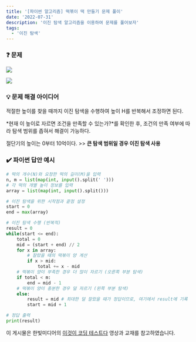 ```yaml
---
title: '[파이썬 알고리즘] 떡볶이 떡 만들기 문제 풀이'
date: '2022-07-31'
description: '이진 탐색 알고리즘을 이용하여 문제를 풀어보자'
tags:
  - '이진 탐색'
---
```


### ❓ 문제

![](/posts/python/algorithm/binary-search/02-01.png)

![](/posts/python/algorithm/binary-search/02-02.png)

### 💡 문제 해결 아이디어

적절한 높이를 찾을 때까지 이진 탐색을 수행하여 높이 H를 반복해서 조정하면 된다.

*현재 이 높이로 자르면 조건을 만족할 수 있는가?*를 확인한 후, 조건의 만족 여부에 따라 탐색 범위를 좁혀서 해결이 가능하다.

절단기의 높이는 0부터 10억이다. >> **큰 탐색 범위일 경우 이진 탐색 사용**


### ✔️ 파이썬 답안 예시

```python showLineNumbers
# 떡의 개수(N)와 요청한 떡의 길이(M)을 입력
n, m = list(map(int, input().split(' ')))
# 각 떡의 개별 높이 정보를 입력
array = list(map(int, input().split()))

# 이진 탐색을 위한 시작점과 끝점 설정
start = 0
end = max(array)

# 이진 탐색 수행 (반복적)
result = 0
while(start <= end):
    total = 0
    mid = (start + end) // 2
    for x in array:
        # 잘랐을 때의 떡볶이 양 계산
        if x > mid:
            total += x - mid
    # 떡볶이 양이 부족한 경우 더 많이 자르기 (오른쪽 부분 탐색)
    if total < m:
        end = mid - 1
    # 떡볶이 양이 충분한 경우 덜 자르기 (왼쪽 부분 탐색)
    else:
        result = mid # 최대한 덜 잘랐을 때가 정답이므로, 여기에서 result에 기록
        start = mid + 1

# 정답 출력
print(result)
```

<Callout type="info">

이 게시물은 한빛미디어의 [이것이 코딩 테스트다](https://www.youtube.com/watch?v=-Gx0T92-7h8) 영상과 교재를 참고하였습니다.

</Callout>

